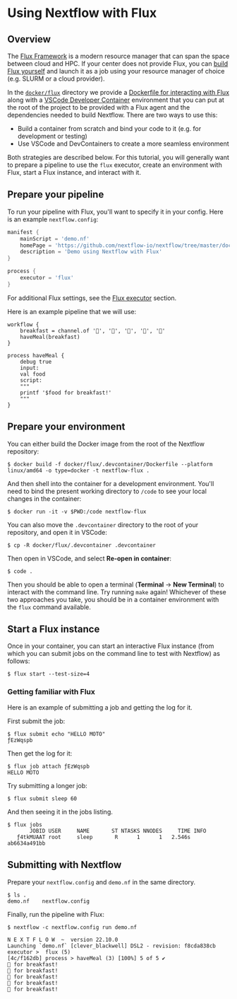 # Using Nextflow with Flux


<AddedInVersion version="22.11.0-edge" />

## Overview

The [Flux Framework](https://flux-framework.org/) is a modern resource manager that can span the space between cloud and HPC. If your center does not provide Flux, you can [build Flux yourself](https://flux-framework.readthedocs.io/en/latest/quickstart.html#building-the-code) and launch it as a job using your resource manager of choice (e.g. SLURM or a cloud provider).

In the [`docker/flux`](https://github.com/nextflow-io/nextflow/tree/master/docker/flux) directory we provide a [Dockerfile for interacting with Flux](https://github.com/nextflow-io/nextflow/tree/master/docker/flux/.devcontainer/Dockerfile) along with a [VSCode Developer Container](https://code.visualstudio.com/docs/devcontainers/containers) environment that you can put at the root of the project to be provided with a Flux agent and the dependencies needed to build Nextflow. There are two ways to use this:

- Build a container from scratch and bind your code to it (e.g. for development or testing)
- Use VSCode and DevContainers to create a more seamless environment

Both strategies are described below. For this tutorial, you will generally want to prepare a pipeline to use the `flux` executor, create an environment with Flux, start a Flux instance, and interact with it.

## Prepare your pipeline

To run your pipeline with Flux, you'll want to specify it in your config. Here is an example `nextflow.config`:

```groovy
manifest {
    mainScript = 'demo.nf'
    homePage = 'https://github.com/nextflow-io/nextflow/tree/master/docker/flux'
    description = 'Demo using Nextflow with Flux'
}

process {
    executor = 'flux'
}
```

For additional Flux settings, see the [Flux executor][flux-executor] section.

Here is an example pipeline that we will use:

```nextflow
workflow {
    breakfast = channel.of '🥞️', '🥑️', '🥧️', '🍵️', '🍞️'
    haveMeal(breakfast)
}

process haveMeal {
    debug true
    input:
    val food
    script:
    """
    printf '$food for breakfast!'
    """
}
```

## Prepare your environment

You can either build the Docker image from the root of the Nextflow repository:

```console
$ docker build -f docker/flux/.devcontainer/Dockerfile --platform linux/amd64 -o type=docker -t nextflow-flux .
```

And then shell into the container for a development environment. You'll need to bind the present working directory to `/code` to see your local changes in the container:

```console
$ docker run -it -v $PWD:/code nextflow-flux
```

You can also move the `.devcontainer` directory to the root of your repository, and open it in VSCode:

```console
$ cp -R docker/flux/.devcontainer .devcontainer
```

Then open in VSCode, and select **Re-open in container**:

```console
$ code .
```

Then you should be able to open a terminal (**Terminal** -> **New Terminal**) to interact with the command line. Try running `make` again! Whichever of these two approaches you take, you should be in a container environment with the `flux` command available.

## Start a Flux instance

Once in your container, you can start an interactive Flux instance (from which you can submit jobs on the command line to test with Nextflow) as follows:

```console
$ flux start --test-size=4
```

### Getting familiar with Flux

Here is an example of submitting a job and getting the log for it.

First submit the job:

```console
$ flux submit echo "HELLO MOTO"
ƒEzWqspb
```

Then get the log for it:

```console
$ flux job attach ƒEzWqspb
HELLO MOTO
```

Try submitting a longer job:

```console
$ flux submit sleep 60
```

And then seeing it in the jobs listing.

```console
$ flux jobs
       JOBID USER     NAME       ST NTASKS NNODES     TIME INFO
   ƒ4tkMUAAT root     sleep       R      1      1   2.546s ab6634a491bb
```

## Submitting with Nextflow

Prepare your `nextflow.config` and `demo.nf` in the same directory.

```console
$ ls .
demo.nf    nextflow.config
```

Finally, run the pipeline with Flux:

```console
$ nextflow -c nextflow.config run demo.nf

N E X T F L O W  ~  version 22.10.0
Launching `demo.nf` [clever_blackwell] DSL2 - revision: f8cda838cb
executor >  flux (5)
[4c/f162db] process > haveMeal (3) [100%] 5 of 5 ✔
🥞️ for breakfast!
🍞️ for breakfast!
🍵️ for breakfast!
🥑️ for breakfast!
🥧️ for breakfast!
```

[flux-executor]: /nextflow_docs/nextflow_repo/docs/executor.mdx#flux-executor